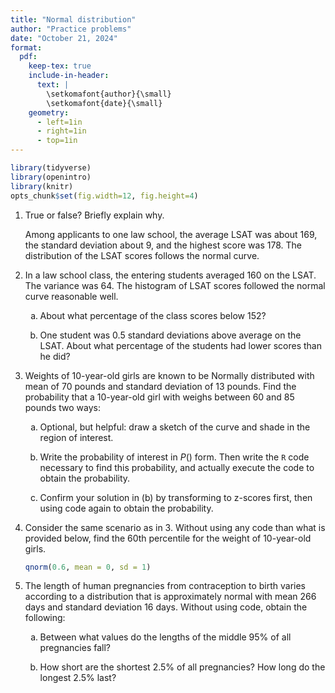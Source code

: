 ```yaml
---
title: "Normal distribution"
author: "Practice problems"
date: "October 21, 2024"
format:
  pdf:
    keep-tex: true
    include-in-header:
      text: |
        \setkomafont{author}{\small}
        \setkomafont{date}{\small}
    geometry:
      - left=1in
      - right=1in
      - top=1in
---
```


```r
library(tidyverse)
library(openintro)
library(knitr)
opts_chunk$set(fig.width=12, fig.height=4) 
```

1.  True or false? Briefly explain why.

    Among applicants to one law school, the average LSAT was about 169, the standard deviation about 9, and the highest score was 178. The distribution of the LSAT scores follows the normal curve.

2.  In a law school class, the entering students averaged 160 on the LSAT. The variance was 64. The histogram of LSAT scores followed the normal curve reasonable well.

    a.  About what percentage of the class scores below 152?

    b.  One student was 0.5 standard deviations above average on the LSAT. About what percentage of the students had lower scores than he did?

<!-- -->

3.  Weights of 10-year-old girls are known to be Normally distributed with mean of 70 pounds and standard deviation of 13 pounds. Find the probability that a 10-year-old girl with weighs between 60 and 85 pounds two ways:

    a.  Optional, but helpful: draw a sketch of the curve and shade in the region of interest.

    b.  Write the probability of interest in $P()$ form. Then write the `R` code necessary to find this probability, and actually execute the code to obtain the probability.

    c.  Confirm your solution in (b) by transforming to z-scores first, then using code again to obtain the probability.

4.  Consider the same scenario as in 3. Without using any code than what is provided below, find the 60th percentile for the weight of 10-year-old girls.

    ```r
    qnorm(0.6, mean = 0, sd = 1)
    ```

5.  The length of human pregnancies from contraception to birth varies according to a distribution that is approximately normal with mean 266 days and standard deviation 16 days. Without using code, obtain the following:

    a.  Between what values do the lengths of the middle 95% of all pregnancies fall?

    b.  How short are the shortest 2.5% of all pregnancies? How long do the longest 2.5% last?
